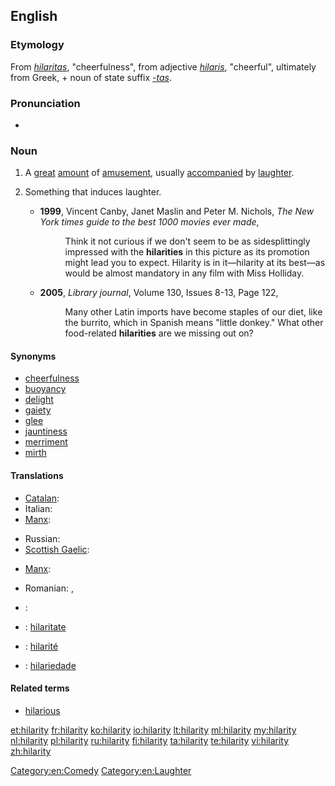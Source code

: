==English==
===Etymology===
From {{etyl|la}} ''[[hilaritas]]'', "cheerfulness", from adjective ''[[hilaris]]'', "cheerful", ultimately from Greek, + noun of state suffix ''[[-tas]]''.

===Pronunciation===
* {{IPA|/hɪˈlæɹɪ.ti/, [hɪ'læ.ɹɪ.t̮i]}}

===Noun===
{{en-noun|hilarities|-}}

# {{uncountable}} A [[great]] [[amount]] of [[amusement]], usually [[accompany|accompanied]] by [[laughter]].
# {{countable}} Something that induces laughter.
#* '''1999''', Vincent Canby, Janet Maslin and Peter M. Nichols, ''The New York times guide to the best 1000 movies ever made'',
#*: Think it not curious if we don't seem to be as sidesplittingly impressed with the '''hilarities''' in this picture as its promotion might lead you to expect. Hilarity is in it—hilarity at its best—as would be almost mandatory in any film with Miss Holliday.
#* '''2005''', ''Library journal'', Volume 130, Issues 8-13, Page 122,
#*: Many other Latin imports have become staples of our diet, like the burrito, which in Spanish means "little donkey." What other food-related '''hilarities''' are we missing out on?

====Synonyms====
* [[cheerfulness]]
* [[buoyancy]]
* [[delight]]
* [[gaiety]]
* [[glee]]
* [[jauntiness]]
* [[merriment]]
* [[mirth]]

====Translations====
{{trans-top|happiness}}
* [[Catalan]]: {{t-|ca|hilaritat|f}}
* Italian: {{t+|it|ilarità|f}}
* [[Manx]]: {{t-|gv|ard-ghennalys|m}}
{{trans-mid}}
* Russian: {{t+|ru|веселье|n}}
* [[Scottish Gaelic]]: {{t-|gd|sogan|m}}
{{trans-bottom}}

{{trans-top|something inducing laughter}}
* [[Manx]]: {{t-|gv|ard-aittys|m}}
{{trans-mid}}
* Romanian: {{t-|ro|râsete|n|p}}, {{t-|ro|ilaritate|f}}
{{trans-bottom}}

{{checktrans-top}}
* {{ttbc|da}}: {{t-|da|munterhed}}
* {{ttbc|ia}}: [[hilaritate]]
* {{ttbc|fr}}: [[hilarité]] {{f}}
* {{ttbc|pt}}: [[hilariedade]] {{f}}
{{trans-bottom}}

====Related terms====
* [[hilarious]]

[[Category:en:Comedy]]
[[Category:en:Laughter]]

[[et:hilarity]]
[[fr:hilarity]]
[[ko:hilarity]]
[[io:hilarity]]
[[lt:hilarity]]
[[ml:hilarity]]
[[my:hilarity]]
[[nl:hilarity]]
[[pl:hilarity]]
[[ru:hilarity]]
[[fi:hilarity]]
[[ta:hilarity]]
[[te:hilarity]]
[[vi:hilarity]]
[[zh:hilarity]]